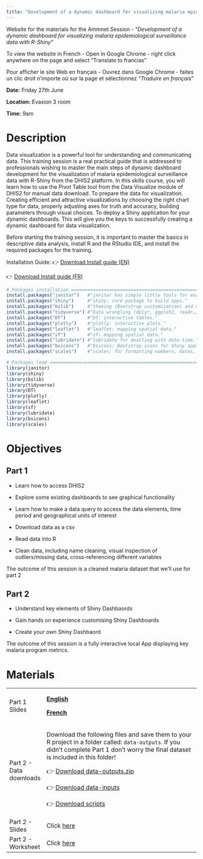 ```yaml
---
title: "Development of a dynamic dashboard for visualizing malaria epidemiological surveillance data with R-Shiny"
---
```


Website for the materials for the Ammnet Session - "*Development of a dynamic dashboard for visualizing malaria epidemiological surveillance data with R-Shiny*"

::: callout-important
To view the website in French - Open in Google Chrome - right click anywhere on the page and select "Translate to francias"

Pour afficher le site Web en français - Ouvrez dans Google Chrome - faites un clic droit n'importe où sur la page et sélectionnez "*Traduire en français*"
:::

**Date:** Friday 27th June

**Location:** Evasion 3 room

**Time:** 9am

# Description

Data visualization is a powerful tool for understanding and communicating data. This training session is a real practical guide that is addressed to professionals wishing to master the main steps of dynamic dashboard development for the visualization of malaria epidemiological surveillance data with R-Shiny from the DHIS2 platform. In this skills course, you will learn how to use the Pivot Table tool from the Data Visualize module of DHIS2 for manual data download. To prepare the data for visualization. Creating efficient and attractive visualizations by choosing the right chart type for data, properly adjusting axes for truth and accuracy, building parameters through visual choices. To deploy a Shiny application for your dynamic dashboards. This will give you the keys to successfully creating a dynamic dashboard for data visualization.

Before starting the training session, it is important to master the basics in descriptive data analysis, install R and the RStudio IDE, and install the required packages for the training.

Installation Guide: 👉 <a href="lesson-materials/installation-guide.pdf" download>Download Install guide (EN) </a>

👉 <a href="lesson-materials/installation-guide-FR.pdf" download>Download Install guide (FR) </a>

```r
# Packages installation ==========================================================================
install.packages("janitor")   #"janitor has simple little tools for examining and cleaning dirty data."
install.packages("shiny")     #"shiny: core package to build apps."
install.packages("bslib")     #"theming (Bootstrap customization) and modern dashboard design elements."
install.packages("tidyverse") #"Data wrangling (dplyr, ggplot2, readr…)."
install.packages("DT")        #"DT: interactive tables."
install.packages("plotly")    #"plotly: interactive plots."
install.packages("leaflet")   #"leaflet: mapping spatial data."
install.packages("sf")        #"sf: mapping spatial data."
install.packages("lubridate") #"lubridate for dealting with date-time."
install.packages("bsicons")   #"bsicons: Bootstrap icons for Shiny apps."
install.packages("scales")    #"scales: for formatting numbers, dates, and other data types in a consistent way."

# Packages load ===================================================================================
library(janitor)
library(shiny)
library(bslib)
library(tidyverse)
library(DT)
library(plotly)
library(leaflet)
library(sf)
library(lubridate)
library(bsicons)
library(scales)

```

# Objectives

## Part 1

-   Learn how to access DHIS2

-   Explore some existing dashboards to see graphical functionality

-   Learn how to make a data query to access the data elements, time period and geographical units of interest

-   Download data as a csv

-   Read data into R

-   Clean data, including name cleaning, visual inspection of outliers/missing data, cross-referencing different variables

The outcome of this session is a cleaned malaria dataset that we’ll use for part 2

## Part 2

-   Understand key elements of Shiny Dashbaords

-   Gain hands on experience customising Shiny Dashboards

-   Create your own Shiny Dashbaord

The outcome of this session is a fully interactive local App displaying key malaria program metrics.

# Materials

+-------------------------+------------------------------------------------------------------------------------------------------------------------------------------------------------------------------------------+
| Part 1 Slides           | [**English**](english-slides.qmd)                                                                                                                                                        |
|                         |                                                                                                                                                                                          |
|                         | [**French**](french-slides.qmd)                                                                                                                                                          |
+-------------------------+------------------------------------------------------------------------------------------------------------------------------------------------------------------------------------------+
| Part 2 - Data downloads | Download the following files and save them to your R project in a folder called: `data-outputs`. If you didn't complete Part 1 don't worry the final dataset is included in this folder! |
|                         |                                                                                                                                                                                          |
|                         | 👉 <a href="data-outputs.zip" download>Download data-outputs.zip</a>                                                                                                                     |
|                         |                                                                                                                                                                                          |
|                         | 👉 <a href="data-inputs" download>Download data-inputs</a>                                                                                                                               |
|                         |                                                                                                                                                                                          |
|                         | 👉 <a href="scripts" download>Download scripts</a>                                                                                                                                       |
+-------------------------+------------------------------------------------------------------------------------------------------------------------------------------------------------------------------------------+
| Part 2 - Slides         | Click [here](dashboarding-slides.qmd)                                                                                                                                                    |
+-------------------------+------------------------------------------------------------------------------------------------------------------------------------------------------------------------------------------+
| Part 2 - Worksheet      | Click [here](dashboard-workshop-materials.qmd)                                                                                                                                           |
+-------------------------+------------------------------------------------------------------------------------------------------------------------------------------------------------------------------------------+
